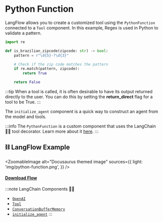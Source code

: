 # Python Function


LangFlow allows you to create a customized tool using the `PythonFunction` connected to a `Tool` component. In this example, Regex is used in Python to validate a pattern.

```python
import re

def is_brazilian_zipcode(zipcode: str) -> bool:
    pattern = r"\d{5}-?\d{3}"

    # Check if the zip code matches the pattern
    if re.match(pattern, zipcode):
        return True

    return False
```

:::tip
 When a tool is called, it is often desirable to have its output returned directly to the user. You can do this by setting the **return_direct** flag for a tool to be True.
:::

The `initialize_agent` component is a quick way to construct an agent from the model and tools.


:::info
The `PythonFunction` is a custom component that uses the LangChain 🦜🔗 tool decorator. Learn more about it [here](https://python.langchain.com/en/latest/modules/agents/tools/custom_tools.html#using-the-tool-decorator).
:::


## ⛓️ LangFlow Example


<ZoomableImage
  alt="Docusaurus themed image"
  sources={{
    light: 'img/python-function.png',
  }}
/>

 #### <a target="\_blank" href="json_files/Python_Function.json" download>Download Flow</a>

:::note LangChain Components 🦜🔗
- [`OpenAI`](https://python.langchain.com/en/latest/modules/models/llms/integrations/openai.html)
- [`Tool`](https://python.langchain.com/en/latest/modules/agents/tools/custom_tools.html)
- [`ConversationBufferMemory`](https://python.langchain.com/en/latest/modules/memory/types/buffer.html)
- [`initialize_agent`](https://python.langchain.com/en/latest/modules/agents/getting_started.html)
:::
